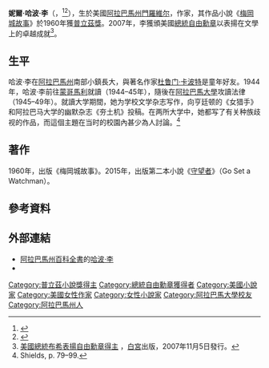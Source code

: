 {{expand English|time=2018-06-24}}
{{noteTA
|1=zh-cn:哈珀; zh-tw:哈波;
|2=zh-cn:杀死一只知更鸟; zh-tw:梅岡城故事;
|3=zh-cn:反舌鸟;  zh-tw:模仿鳥;
|4=zh-hans:普利策; zh-hant:普立茲;
}}
{{Infobox Writer
| name       = 哈波·李
| image      = HarperLee 2007Nov05.jpg
| imagesize  = 250px
| caption    = 2007年的哈波·李
| birthdate  = {{Birth date|1926|4|28}} 
| birthplace = [[美國|美國]][[阿拉巴馬州|阿拉巴馬州]][[门罗维尔_(阿拉巴马州)|门罗维尔]]
| deathdate  = {{death date and age|2016|2|19|1926|4|28}}
| deathplace = [[美國|美國]][[阿拉巴馬州|阿拉巴馬州]][[门罗维尔_(阿拉巴马州)|门罗维尔]]
| occupation = 小說家
| nationality = {{USA}}
| subject    = 文學
| movement   = [[哥德小說|南方哥德小說]]
| notableworks = 《[[梅岡城故事|梅岡城故事]]》<br>《[[設立守望者|守望者]]》
| influences = [[杜魯門·卡波特|杜魯門·卡波特]]、[[威廉·福克納|威廉·福克納]]
| influenced = 
| signature = Harper Lee signature.svg
}}
'''妮爾·哈波·李'''（{{lang-en|Nelle Harper Lee}}，{{bd|1926年|4月28日|2016年|2月19日|}}<ref>{{cite news|url=http://www.theguardian.com/books/2016/feb/19/harper-lee-author-to-kill-a-mockingbird-dies-alabama|title=Harper Lee, author of To Kill a Mockingbird, dies aged 89|work=The Guardian|date=2016-02-19|accessdate=2016-02-19|archive-date=2016-02-19|archive-url=https://web.archive.org/web/20160219214152/http://www.theguardian.com/books/2016/feb/19/harper-lee-author-to-kill-a-mockingbird-dies-alabama|dead-url=no}}</ref><ref>{{Cite news|url = http://www.nytimes.com/2016/02/20/arts/harper-lee-dies.html|title = Harper Lee, Author of ‘To Kill a Mockingbird,’ Dies at 89|last = GRIMES|first = WILLIAM|date = 2016-02-19|work = New York Times|accessdate = 2016-02-19|archive-date = 2016-02-19|archive-url = https://web.archive.org/web/20160219160607/http://www.nytimes.com/2016/02/20/arts/harper-lee-dies.html|dead-url = no}}</ref>），生於美國[[阿拉巴馬州|阿拉巴馬州]][[门罗维尔_(阿拉巴马州)|門羅維尔]]，作家，其作品小說《[[梅崗城故事|梅岡城故事]]》於1960年獲[[普立茲獎|普立茲獎]]。2007年，李獲頒美國[[總統自由勳章|總統自由勳章]]以表揚在文學上的卓越成就<ref>[http://georgewbush-whitehouse.archives.gov/news/releases/2007/11/20071105-1.html 美國總統布希表揚自由勳章得主] {{Wayback|url=http://georgewbush-whitehouse.archives.gov/news/releases/2007/11/20071105-1.html |date=20100303125854 }}，[[白宮|白宮]]出版，2007年11月5日發行。</ref>。

==生平==
哈波·李在[[阿拉巴馬州|阿拉巴馬州]]南部小鎮長大，與著名作家[[杜鲁门·卡波特|杜鲁门·卡波特]]是童年好友。1944年，哈波·李前往[[蒙哥马利_(亚拉巴马州)|蒙哥馬利]]就讀{{tsl|en|Huntingdon College|亨廷顿学院}}（1944–45年），隨後在[[阿拉巴馬大學|阿拉巴馬大學]]攻讀法律（1945–49年）。就讀大学期間，她为学校文学杂志写作，向亨廷顿的《女猎手》和阿拉巴马大学的幽默杂志《夯土机》投稿。在两所大学中，她都写了有关种族歧视的作品，而這個主題在当时的校園內甚少為人討論。<ref>Shields, p. 79–99.</ref>

==著作==
1960年，出版《梅岡城故事》。2015年，出版第二本小說《[[设立守望者|守望者]]》（Go Set a Watchman）。

== 參考資料 ==
{{reflist}}

== 外部連結 ==
{{wikiquote}}
* [http://www.encyclopediaofalabama.org 阿拉巴馬州百科全書]{{Wayback|url=http://www.encyclopediaofalabama.org/ |date=20080407095919 }}的[http://www.encyclopediaofalabama.org/face/Article.jsp?id=h-1126 哈波·李]{{Wayback|url=http://www.encyclopediaofalabama.org/face/Article.jsp?id=h-1126 |date=20100621081920 }}
* {{imdb name|id=0497369|name=哈波·李}}

{{梅岡城故事}}
{{普利策小说奖_(1951年-1975年)}}
{{Authority control}}

{{DEFAULTSORT:Lee, Harper}}
[[Category:普立茲小說獎得主|Category:普立茲小說獎得主]]
[[Category:總統自由勳章獲得者|Category:總統自由勳章獲得者]]
[[Category:美國小說家|Category:美國小說家]]
[[Category:美國女性作家|Category:美國女性作家]]
[[Category:女性小說家|Category:女性小說家]]
[[Category:阿拉巴馬大學校友|Category:阿拉巴馬大學校友]]
[[Category:阿拉巴馬州人|Category:阿拉巴馬州人]]